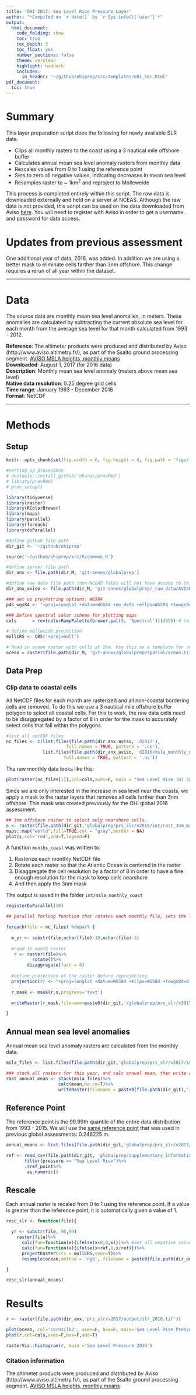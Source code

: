 ```yaml
---
title: 'OHI 2017: Sea Level Rise Pressure Layer'
author: "*Compiled on `r date()` by `r Sys.info()['user']`*"
output: 
  html_document:
    code_folding: show
    toc: true
    toc_depth: 3
    toc_float: yes
    number_sections: false
    theme: cerulean
    highlight: haddock
    includes: 
      in_header: '~/github/ohiprep/src/templates/ohi_hdr.html'
pdf_document:
  toc: true
---
```


# Summary

This layer preparation script does the following for newly available SLR data.
  
- Clips all monthly rasters to the coast using a 3 nautical mile offshore buffer
- Calculates annual mean sea level anomaly rasters from monthly data
- Rescales values from 0 to 1 using the reference point
- Sets to zero all negative values, indicating decreases in mean sea level
- Resamples raster to ~ 1km^2^ and reproject to Molleweide

This process is completed entirely within this script. The raw data is downloaded externally and held on a server at NCEAS. Although the raw data is not provided, this script can be used on the data downloaded from Aviso [here](http://www.aviso.altimetry.fr/en/data/products/sea-surface-height-products/global/msla-mean-climatology.html). You will need to register with Aviso in order to get a username and password for data access.

# Updates from previous assessment

One additional year of data, 2016, was added. In addition we are using a better mask to eliminate cells farther than 3nm offshore. This change requires a rerun of all year within the dataset.

***

# Data

The source data are monthly mean sea level anomalies, in meters. These anomalies are calculated by subtracting the current absolute sea level for each month from the average sea level for that month calculated from 1993 - 2012.

**Reference**: The altimeter products were produced and distributed by Aviso (http://www.aviso.altimetry.fr/), as part of the Ssalto ground processing segment. [AVISO MSLA heights, monthly means](http://www.aviso.altimetry.fr/en/data/products/sea-surface-height-products/global/msla-mean-climatology.html)  
**Downloaded**: August 1, 2017 (for 2016 data)   
**Description**: Monthly mean sea level anomaly (meters above mean sea level)   
**Native data resolution**: 0.25 degree grid cells   
**Time range**: January 1993 - December 2016  
**Format**: NetCDF   

***

# Methods

## Setup

``` r

knitr::opts_chunk$set(fig.width = 6, fig.height = 4, fig.path = 'figs/',message = FALSE, warning = FALSE)

#setting up provenance
# devtools::install_github('oharac/provRmd')
# library(provRmd)
# prov_setup()

library(tidyverse)
library(raster)
library(RColorBrewer)
library(maps)
library(parallel)
library(foreach)
library(doParallel)

#define github file path
dir_git <- '~/github/ohiprep'

source('~/github/ohiprep/src/R/common.R')

#define server file path
dir_anx <- file.path(dir_M, 'git-annex/globalprep')

#define raw data file path (non-NCEAS folks will not have access to this data)
dir_anx_aviso <- file.path(dir_M, 'git-annex/globalprep/_raw_data/AVISO_slr')

### set up proj4string options: WGS84
p4s_wgs84 <- '+proj=longlat +datum=WGS84 +no_defs +ellps=WGS84 +towgs84=0,0,0'

### Define spectral color scheme for plotting maps
cols      = rev(colorRampPalette(brewer.pal(9, 'Spectral'))(255)) # rainbow color scheme

# define mollweide projection
mollCRS <- CRS('+proj=moll')

# Read in ocean raster with cells at 1km. Use this as a template for resampling. This is held on an NCEAS server and folks without access will not be able to use this mask.
ocean = raster(file.path(dir_M, 'git-annex/globalprep/spatial/ocean.tif'))
```


## Data Prep

### Clip data to coastal cells

All NetCDF files for each month are rasterized and all non-coastal bordering cells are removed. To do this we use a 3 nautical mile offshore buffer polygon to select all coastal cells. For this to work, the raw data cells need to be disaggregated by a factor of 8 in order for the mask to accurately select cells that fall within the polygons. 


```r

#list all netCDF files
nc_files <- c(list.files(file.path(dir_anx_aviso, 'd2017'),
                       full.names = TRUE, pattern = '.nc'),
              list.files(file.path(dir_anx_aviso, 'd2016/msla_monthly_mean'),
                      full.names = TRUE, pattern = '.nc'))
```

The raw monthly data looks like this:

```r

plot(raster(nc_files[1]),col=cols,axes=F, main = "Sea Level Rise (m) January 2016")

```

Since we are only interested in the increase in sea level near the coasts, we apply a mask to the raster layers that removes all cells farther than 3nm offshore. This mask was created previously for the OHI global 2016 assessment.

```r

## 3nm offshore raster to select only nearshore cells.
s <- raster(file.path(dir_git,'globalprep/prs_slr/v2016/int/rast_3nm_mask_fasterize.tif'))
maps::map("world",fill=TRUE,col = "gray",border = NA)
plot(s,col='red',add=T,legend=F)

```

A function `months_coast` was written to:

1. Rasterize each monthly NetCDF file
2. Rotate each raster so that the Atlantic Ocean is centered in the raster
3. Disaggregate the cell resolution by a factor of 8 in order to have a fine enough resolution for the mask to keep cells nearshore
4. And then apply the 3nm mask

The output is saved in the folder `int/msla_monthly_coast`

```r

registerDoParallel(10)

## parallel forloop function that rotates each monthly file, sets the long/lat projection, and keeps only coastal cells - saved to GitHub

foreach(file = nc_files) %dopar% {
  
  m_yr <- substr(file,nchar(file)-10,nchar(file)-3)
    
  #read in month raster
   r <- raster(file)%>%
          rotate()%>%
        disaggregate(fact = 8)
  
  #define projection of the raster before reprojecting
  projection(r) <- "+proj=longlat +datum=WGS84 +ellps=WGS84 +towgs84=0,0,0"
  
  r_mask <- mask(r,s,progress='text')

  writeRaster(r_mask,filename=paste0(dir_git,'/globalprep/prs_slr/v2017/int/msla_monthly_coast/msla_monthly_coast_',m_yr,'.tif'),overwrite=T)

}

```


## Annual mean sea level anomalies

Annual mean sea level anomaly rasters are calculated from the monthly data. 

``` r

msla_files <- list.files(file.path(dir_git,'globalprep/prs_slr/v2017/int/msla_monthly_coast'),full.names=T)

### stack all rasters for this year, and calc annual mean, then write as raster
rast_annual_mean <- stack(msla_files)%>%
                    calc(mean,na.rm=T)%>%
                    writeRaster(filename = paste0(file.path(dir_git),'/globalprep/prs_slr/v2017/int/msla_annual_mean/rast_msla_annual_2016.tif'), overwrite=T)

```

## Reference Point

The reference point is the 99.99th quantile of the entire data distribution from 1993 - 2015. We will use the [same reference point](https://github.com/OHI-Science/ohiprep/blob/master/globalprep/supplementary_information/v2016/reference_points_pressures.csv) that was used in previous global assessments: 0.246225 m.

```r

annual_means <- list.files(file.path(dir_git,'globalprep/prs_slr/v2017/int/msla_annual_mean'),pattern = '*.tif',full.names=T)

ref <- read_csv(file.path(dir_git, 'globalprep/supplementary_information/v2016/reference_points_pressures.csv'))%>% #grab reference value from the supp_info csv
       filter(pressure == "Sea Level Rise")%>%
       .$ref_point%>%
        as.numeric()
```     

## Rescale 

Each annual raster is recaled from 0 to 1 using the reference point. If a value is greater than the reference point, it is automatically given a value of 1.

```r

resc_slr <- function(file){

  yr <- substr(file, 96,99)
    raster(file)%>%
      calc(fun=function(x){ifelse(x<0,0,x)})%>% #set all negative values to 0
      calc(fun=function(x){ifelse(x>ref,1,x/ref)})%>%
      projectRaster(crs = mollCRS,over=T)%>%
      resample(ocean,method = 'ngb', filename = paste0(file.path(dir_anx),'/prs_slr/v2017/output/slr_',yr,'.tif'),overwrite=T)

}

resc_slr(annual_means)

```

# Results

```r

r <- raster(file.path(dir_anx,'prs_slr/v2017/output/slr_2016.tif'))

plot(ocean, col='cornsilk2', axes=F, box=F, main='Sea Level Rise Pressure 2016', legend=F)		
plot(r,col=cols,axes=F,box=F,add=T)

rasterVis::histogram(r, main ='Sea Level Pressure 2016')

```

### Citation information  

The altimeter products were produced and distributed by Aviso (http://www.aviso.altimetry.fr/), as part of the Ssalto ground processing segment. [AVISO MSLA heights, monthly means](http://www.aviso.altimetry.fr/en/data/products/sea-surface-height-products/global/msla-mean-climatology.html)
